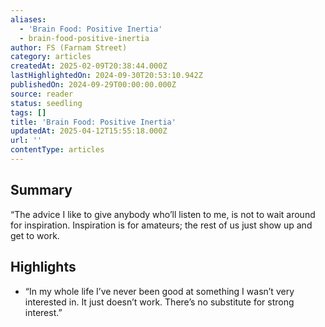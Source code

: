 ```yaml
---
aliases:
  - 'Brain Food: Positive Inertia'
  - brain-food-positive-inertia
author: FS (Farnam Street)
category: articles
createdAt: 2025-02-09T20:38:44.000Z
lastHighlightedOn: 2024-09-30T20:53:10.942Z
publishedOn: 2024-09-29T00:00:00.000Z
source: reader
status: seedling
tags: []
title: 'Brain Food: Positive Inertia'
updatedAt: 2025-04-12T15:55:18.000Z
url: ''
contentType: articles
---
```

## Summary

“The advice I like to give anybody who’ll listen to me, is not to wait around for inspiration. Inspiration is for amateurs; the rest of us just show up and get to work.

## Highlights

- “In my whole life I’ve never been good at something I wasn’t very interested in. It just doesn’t work. There’s no substitute for strong interest.”
